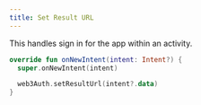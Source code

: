 ```yaml
---
title: Set Result URL
---
```


This handles sign in for the app within an activity.

```kotlin
override fun onNewIntent(intent: Intent?) {
  super.onNewIntent(intent)

  web3Auth.setResultUrl(intent?.data)
}
```
